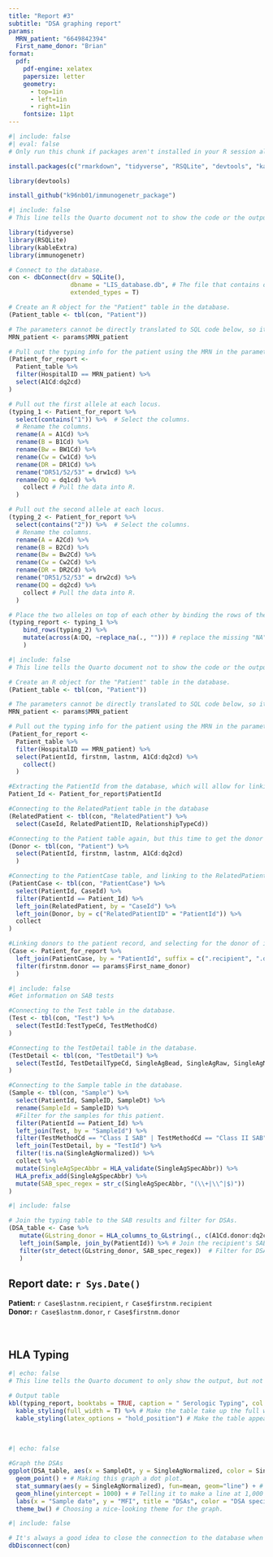 ```yaml
---
title: "Report #3"
subtitle: "DSA graphing report"
params:
  MRN_patient: "6649842394"
  First_name_donor: "Brian"
format:
  pdf:
    pdf-engine: xelatex
    papersize: letter
    geometry:
      - top=1in
      - left=1in
      - right=1in
    fontsize: 11pt
---
```

\vspace{-2cm}
```r
#| include: false 
#| eval: false
# Only run this chunk if packages aren't installed in your R session already.

install.packages(c("rmarkdown", "tidyverse", "RSQLite", "devtools", "kableExtra"))

library(devtools)

install_github("k96nb01/immunogenetr_package")
```

```r
#| include: false 
# This line tells the Quarto document not to show the code or the output of this chunk in the final report.

library(tidyverse)
library(RSQLite)
library(kableExtra)
library(immunogenetr)

# Connect to the database.
con <- dbConnect(drv = SQLite(), 
                 dbname = "LIS_database.db", # The file that contains our database
                 extended_types = T) 

# Create an R object for the "Patient" table in the database.
(Patient_table <- tbl(con, "Patient")) 

# The parameters cannot be directly translated to SQL code below, so it is first put into an R element here, and that element is called in the code below.
MRN_patient <- params$MRN_patient

# Pull out the typing info for the patient using the MRN in the parameters.
(Patient_for_report <- 
  Patient_table %>% 
  filter(HospitalID == MRN_patient) %>% 
  select(A1Cd:dq2cd)
)

# Pull out the first allele at each locus.
(typing_1 <- Patient_for_report %>% 
  select(contains("1")) %>%  # Select the columns.
  # Rename the columns.
  rename(A = A1Cd) %>% 
  rename(B = B1Cd) %>% 
  rename(Bw = BW1Cd) %>% 
  rename(Cw = Cw1Cd) %>%
  rename(DR = DR1Cd) %>%
  rename("DR51/52/53" = drw1cd) %>% 
  rename(DQ = dq1cd) %>% 
    collect # Pull the data into R.
  )

# Pull out the second allele at each locus.
(typing_2 <- Patient_for_report %>% 
  select(contains("2")) %>%  # Select the columns.
  # Rename the columns.
  rename(A = A2Cd) %>% 
  rename(B = B2Cd) %>% 
  rename(Bw = Bw2Cd) %>% 
  rename(Cw = Cw2Cd) %>%
  rename(DR = DR2Cd) %>%
  rename("DR51/52/53" = drw2cd) %>% 
  rename(DQ = dq2cd) %>% 
    collect # Pull the data into R.
  )

# Place the two alleles on top of each other by binding the rows of the two tables.
(typing_report <- typing_1 %>% 
    bind_rows(typing_2) %>% 
    mutate(across(A:DQ, ~replace_na(., ""))) # replace the missing "NA" values with blank values so it looks nice on the report.
    )
```



```r
#| include: false 
# This line tells the Quarto document not to show the code or the output of this chunk in the final report.

# Create an R object for the "Patient" table in the database.
(Patient_table <- tbl(con, "Patient")) 

# The parameters cannot be directly translated to SQL code below, so it is first put into an R element here, and that element is called in the code below.
MRN_patient <- params$MRN_patient

# Pull out the typing info for the patient using the MRN in the parameters.
(Patient_for_report <- 
  Patient_table %>% 
  filter(HospitalID == MRN_patient) %>% 
  select(PatientId, firstnm, lastnm, A1Cd:dq2cd) %>% 
    collect()
  )

#Extracting the PatientId from the database, which will allow for linking to the donor
Patient_Id <- Patient_for_report$PatientId

#Connecting to the RelatedPatient table in the database
(RelatedPatient <- tbl(con, "RelatedPatient") %>% 
  select(CaseId, RelatedPatientID, RelationshipTypeCd))

#Connecting to the Patient table again, but this time to get the donor info out (donors are also stored in the Patient table in the database)
(Donor <- tbl(con, "Patient") %>% 
  select(PatientId, firstnm, lastnm, A1Cd:dq2cd)
  )

#Connecting to the PatientCase table, and linking to the RelatedPatient and Donor tables to get donors
(PatientCase <- tbl(con, "PatientCase") %>% 
  select(PatientId, CaseId) %>% 
  filter(PatientId == Patient_Id) %>% 
  left_join(RelatedPatient, by = "CaseId") %>% 
  left_join(Donor, by = c("RelatedPatientID" = "PatientId")) %>% 
  collect
)

#Linking donors to the patient record, and selecting for the donor of interest
(Case <- Patient_for_report %>% 
  left_join(PatientCase, by = "PatientId", suffix = c(".recipient", ".donor")) %>% 
  filter(firstnm.donor == params$First_name_donor)
  )
```

```r
#| include: false
#Get information on SAB tests

#Connecting to the Test table in the database.
(Test <- tbl(con, "Test") %>% 
  select(TestId:TestTypeCd, TestMethodCd)
)

#Connecting to the TestDetail table in the database.
(TestDetail <- tbl(con, "TestDetail") %>% 
  select(TestId, TestDetailTypeCd, SingleAgBead, SingleAgRaw, SingleAgNormalized, SingleAgSpecAbbr, SingleAgSpecificity)
)

#Connecting to the Sample table in the database.
(Sample <- tbl(con, "Sample") %>% 
  select(PatientId, SampleID, SampleDt) %>% 
  rename(SampleId = SampleID) %>% 
  #Filter for the samples for this patient.
  filter(PatientId == Patient_Id) %>% 
  left_join(Test, by = "SampleId") %>% 
  filter(TestMethodCd == "Class I SAB" | TestMethodCd == "Class II SAB") %>% 
  left_join(TestDetail, by = "TestId") %>% 
  filter(!is.na(SingleAgNormalized)) %>% 
  collect %>% 
  mutate(SingleAgSpecAbbr = HLA_validate(SingleAgSpecAbbr)) %>% 
  HLA_prefix_add(SingleAgSpecAbbr) %>% 
  mutate(SAB_spec_regex = str_c(SingleAgSpecAbbr, "(\\+|\\^|$)"))
)
```

```r
#| include: false

# Join the typing table to the SAB results and filter for DSAs.
(DSA_table <- Case %>% 
   mutate(GLstring_donor = HLA_columns_to_GLstring(., c(A1Cd.donor:dq2cd.donor), suffix_to_remove = "cd.donor")) %>% # Make a GL string for the donor typing.
   left_join(Sample, join_by(PatientId)) %>% # Join the recipient's SAB samples to the table.
   filter(str_detect(GLstring_donor, SAB_spec_regex))  # Filter for DSAs by keeping only the beads that match the donor's typing.
   )
```

<!--
Below is text that will go towards the top of the report. Note that code snippets (e.g. `r Sys.Date()`) can be used here, outside of a formal code chunk. This is useful for pulling in elements from your computed data, like recipient and donor names.

Those of you familiar with HTML may notice that this green text here is inside of comment notation. I'm using it here because Quarto will interpret this HTML code as a comment, and will not print it on the final report (even though the final report is a PDF, not HTML!).
-->

## Report date: `r Sys.Date()` &nbsp;&nbsp;&nbsp;&nbsp;&nbsp;  
**Patient:** `r Case$lastnm.recipient`, `r Case$firstnm.recipient`  &nbsp;&nbsp;&nbsp;&nbsp;&nbsp;    
**Donor:** `r Case$lastnm.donor`, `r Case$firstnm.donor` &nbsp;&nbsp;&nbsp;&nbsp;&nbsp;  
&nbsp;&nbsp;&nbsp;&nbsp;&nbsp;  
&nbsp;&nbsp;&nbsp;&nbsp;&nbsp; 
&nbsp;&nbsp;&nbsp;&nbsp;&nbsp; 
&nbsp;&nbsp;&nbsp;&nbsp;&nbsp; 

## HLA Typing

```r
#| echo: false
# This line tells the Quarto document to only show the output, but not the code, from this chunk.

# Output table
kbl(typing_report, booktabs = TRUE, caption = " Serologic Typing", col.names = c('A', 'B', 'Bw', 'Cw', 'DR', 'DR5X', 'DQ')) %>% # This passes the table made above to the `kable` package, which will output it nicely for the report.
  kable_styling(full_width = T) %>% # Make the table take up the full width of the page.
  kable_styling(latex_options = "hold_position") # Make the table appear at the top of the page where we want it.
```
&nbsp;&nbsp;&nbsp;&nbsp;&nbsp; 
&nbsp;&nbsp;&nbsp;&nbsp;&nbsp; 
```r
#| echo: false

#Graph the DSAs
ggplot(DSA_table, aes(x = SampleDt, y = SingleAgNormalized, color = SingleAgSpecAbbr)) + # Setting up a graph, and telling ggplot which columns from the table go on the X and y axes, and which column contains data we'd like to be grouped and shown in different colors.
  geom_point() + # Making this graph a dot plot.
  stat_summary(aes(y = SingleAgNormalized), fun=mean, geom="line") + # Making lines that connect the dots, and making that line the mean of any DSA that is represented by more than one bead.
  geom_hline(yintercept = 1000) + # Telling it to make a line at 1,000 MFI, to indicate the cutoff for our assay.
  labs(x = "Sample date", y = "MFI", title = "DSAs", color = "DSA specificities") + # Making the labels for our graph.
  theme_bw() # Choosing a nice-looking theme for the graph.
```

```r
#| include: false

# It's always a good idea to close the connection to the database when you're done.
dbDisconnect(con)
```
